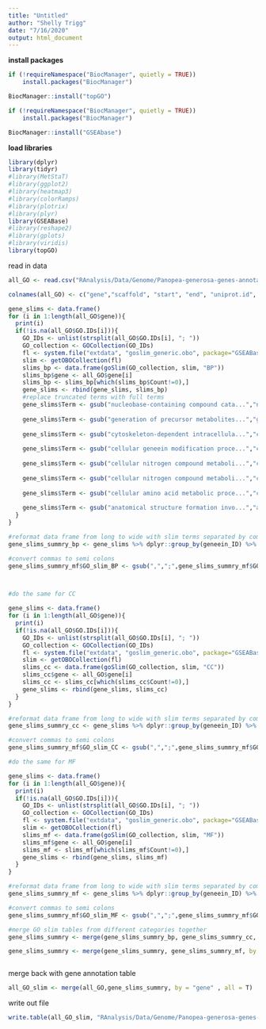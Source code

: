 ```yaml
---
title: "Untitled"
author: "Shelly Trigg"
date: "7/16/2020"
output: html_document
---
```


**install packages**
```r
if (!requireNamespace("BiocManager", quietly = TRUE))
    install.packages("BiocManager")

BiocManager::install("topGO")

if (!requireNamespace("BiocManager", quietly = TRUE))
    install.packages("BiocManager")

BiocManager::install("GSEAbase")
```


**load libraries**
```r
library(dplyr)
library(tidyr)
#library(MetStaT)
#library(ggplot2)
#library(heatmap3)
#library(colorRamps)
#library(plotrix)
#library(plyr)
library(GSEABase)
#library(reshape2)
#library(gplots)
#library(viridis)
library(topGO)
```


read in data
```r

all_GO <- read.csv("RAnalysis/Data/Genome/Panopea-generosa-genes-annotations.tab", header=FALSE, sep="\t", na.string="NA", stringsAsFactors = F, skip=0)

colnames(all_GO) <- c("gene","scaffold", "start", "end", "uniprot.id", "uniprot_taxa.id", "Uniprot.Name", "GO.IDs", "GO.Descript")
```



```r
gene_slims <- data.frame()
for (i in 1:length(all_GO$gene)){
  print(i)
  if(!is.na(all_GO$GO.IDs[i])){
    GO_IDs <- unlist(strsplit(all_GO$GO.IDs[i], "; "))
    GO_collection <- GOCollection(GO_IDs)
    fl <- system.file("extdata", "goslim_generic.obo", package="GSEABase")
    slim <- getOBOCollection(fl)
    slims_bp <- data.frame(goSlim(GO_collection, slim, "BP"))
    slims_bp$gene <- all_GO$gene[i]
    slims_bp <- slims_bp[which(slims_bp$Count!=0),]
    gene_slims <- rbind(gene_slims, slims_bp)
    #replace truncated terms with full terms
    gene_slims$Term <- gsub("nucleobase-containing compound cata...","nucleobase-containing compound catabolic process", gene_slims$Term)
    
    gene_slims$Term <- gsub("generation of precursor metabolites...","generation of precursor metabolites and energy", gene_slims$Term)
    
    gene_slims$Term <- gsub("cytoskeleton-dependent intracellula...","cytoskeleton-dependent intracellular transport", gene_slims$Term)
    
    gene_slims$Term <- gsub("cellular geneein modification proce...","cellular geneein modification process", gene_slims$Term)
    
    gene_slims$Term <- gsub("cellular nitrogen compound metaboli...","cellular nitrogen compound metabolic process", gene_slims$Term)
    
    gene_slims$Term <- gsub("cellular nitrogen compound metaboli...","cellular nitrogen compound metabolic p", gene_slims$Term)
    
    gene_slims$Term <- gsub("cellular amino acid metabolic proce...","cellular amino acid metabolic process", gene_slims$Term)
    
    gene_slims$Term <- gsub("anatomical structure formation invo...","anatomical structure formation involved in morphogenesis", gene_slims$Term)
  }
}

#reformat data frame from long to wide with slim terms separated by commas
gene_slims_summry_bp <- gene_slims %>% dplyr::group_by(geneein_ID) %>% dplyr::summarise(GO_slim_BP = toString(Term)) 

#convert commas to semi colons
gene_slims_summry_mf$GO_slim_BP <- gsub(",",";",gene_slims_summry_mf$GO_slim_BP)



#do the same for CC

gene_slims <- data.frame()
for (i in 1:length(all_GO$gene)){
  print(i)
  if(!is.na(all_GO$GO.IDs[i])){
    GO_IDs <- unlist(strsplit(all_GO$GO.IDs[i], "; "))
    GO_collection <- GOCollection(GO_IDs)
    fl <- system.file("extdata", "goslim_generic.obo", package="GSEABase")
    slim <- getOBOCollection(fl)
    slims_cc <- data.frame(goSlim(GO_collection, slim, "CC"))
    slims_cc$gene <- all_GO$gene[i]
    slims_cc <- slims_cc[which(slims_cc$Count!=0),]
    gene_slims <- rbind(gene_slims, slims_cc)
  }
}

#reformat data frame from long to wide with slim terms separated by commas
gene_slims_summry_cc <- gene_slims %>% dplyr::group_by(geneein_ID) %>% dplyr::summarise(GO_slim_CC = toString(Term)) 

#convert commas to semi colons
gene_slims_summry_mf$GO_slim_CC <- gsub(",",";",gene_slims_summry_mf$GO_slim_CC)

#do the same for MF

gene_slims <- data.frame()
for (i in 1:length(all_GO$gene)){
  print(i)
  if(!is.na(all_GO$GO.IDs[i])){
    GO_IDs <- unlist(strsplit(all_GO$GO.IDs[i], "; "))
    GO_collection <- GOCollection(GO_IDs)
    fl <- system.file("extdata", "goslim_generic.obo", package="GSEABase")
    slim <- getOBOCollection(fl)
    slims_mf <- data.frame(goSlim(GO_collection, slim, "MF"))
    slims_mf$gene <- all_GO$gene[i]
    slims_mf <- slims_mf[which(slims_mf$Count!=0),]
    gene_slims <- rbind(gene_slims, slims_mf)
  }
}

#reformat data frame from long to wide with slim terms separated by commas
gene_slims_summry_mf <- gene_slims %>% dplyr::group_by(geneein_ID) %>% dplyr::summarise(GO_slim_MF = toString(Term)) 

#convert commas to semi colons
gene_slims_summry_mf$GO_slim_MF <- gsub(",",";",gene_slims_summry_mf$GO_slim_MF)

#merge GO slim tables from different categories together
gene_slims_summry <- merge(gene_slims_summry_bp, gene_slims_summry_cc, by = "gene", all = T)

gene_slims_summry <- merge(gene_slims_summry, gene_slims_summry_mf, by = "gene", all = T)



```

merge back with gene annotation table
```r
all_GO_slim <- merge(all_GO,gene_slims_summry, by = "gene" , all = T)
```


write out file
```r
write.table(all_GO_slim, "RAnalysis/Data/Genome/Panopea-generosa-genes-annotations.slims.tab", sep = "\t", quote = F, row.names = F)
```